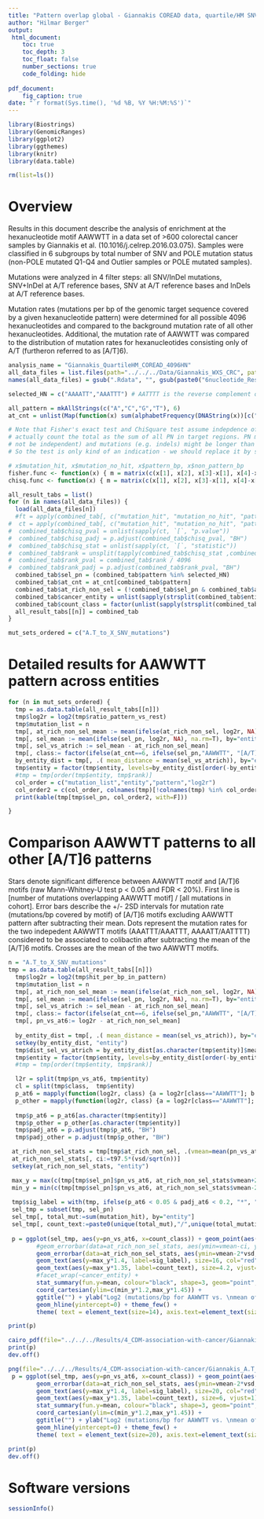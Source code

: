 ```yaml
---
title: "Pattern overlap global - Giannakis COREAD data, quartile/HM SNV count classes, all 4096 hexanucleotides - Plots"
author: "Hilmar Berger"
output:
 html_document:
    toc: true
    toc_depth: 3
    toc_float: false
    number_sections: true
    code_folding: hide
    
pdf_document:
    fig_caption: true
date: "`r format(Sys.time(), '%d %B, %Y %H:%M:%S')`"
---
```



```r
library(Biostrings)
library(GenomicRanges)
library(ggplot2)
library(ggthemes)
library(knitr)
library(data.table)

rm(list=ls())
```


# Overview

Results in this document describe the analysis of enrichment at the hexanucleotide motif AAWWTT in a data set of >600 colorectal cancer samples by Giannakis et al. (10.1016/j.celrep.2016.03.075). Samples were classified in 6 subgroups by total number of SNV and POLE mutation status (non-POLE mutated Q1-Q4 and Outlier samples or POLE mutated samples). 

Mutations were analyzed in 4 filter steps: all SNV/InDel mutations, SNV+InDel at A/T reference bases, SNV at A/T reference bases and InDels at A/T reference bases. 

Mutation rates (mutations per bp of the genomic target sequence covered by a given hexanucleotide pattern) were determined for all possible 4096 hexanucleotides and compared to the background mutation rate of all other hexanucleotides. Additional, the mutation rate of AAWWTT was compared to the distribution of mutation rates for hexanucleotides consisting only of A/T (furtheron referred to as [A/T]6).

```r
analysis_name = "Giannakis_QuartileHM_COREAD_4096HN"
all_data_files = list.files(path="../../../Data/Giannakis_WXS_CRC", pattern=paste0("6nucleotide_Results_",analysis_name,".+Rdata"), full.names = T)
names(all_data_files) = gsub(".Rdata", "", gsub(paste0("6nucleotide_Results_",analysis_name,"_"),"", basename(all_data_files)))
```

```r
selected_HN = c("AAAATT","AAATTT") # AATTTT is the reverse complement of AAAATT and will therefore always get the exact same hits
```


```r
all_pattern = mkAllStrings(c("A","C","G","T"), 6)
at_cnt = unlist(Map(function(x) sum(alphabetFrequency(DNAString(x))[c("A","T")]), all_pattern))
```


```r
# Note that Fisher's exact test and ChiSquare test assume indepdence of the elements. We consider mutated sites but 
# actually count the total as the sum of all PN in target regions. PN might be overlapping (therefore
# not be independent) and mutations (e.g. indels) might be longer than 1. 
# So the test is only kind of an indication - we should replace it by something more appropriate

# x$mutation_hit, x$mutation_no_hit, x$pattern_bp, x$non_pattern_bp
fisher.func <- function(x) { m = matrix(c(x[1], x[2], x[3]-x[1], x[4]-x[2]), 2, 2); fisher.test(m)}
chisq.func <- function(x) { m = matrix(c(x[1], x[2], x[3]-x[1], x[4]-x[2]), 2, 2); chisq.test(m)}

all_result_tabs = list()
for (n in names(all_data_files)) {
  load(all_data_files[n])
  #ft = apply(combined_tab[, c("mutation_hit", "mutation_no_hit", "pattern_bp", "non_pattern_bp")], 1, fisher.func)
#  ct = apply(combined_tab[, c("mutation_hit", "mutation_no_hit", "pattern_bp", "non_pattern_bp")], 1, chisq.func)
#  combined_tab$chisq_pval = unlist(sapply(ct, `[`, "p.value"))
#  combined_tab$chisq_padj = p.adjust(combined_tab$chisq_pval, "BH")
#  combined_tab$chisq_stat = unlist(sapply(ct, `[`, "statistic"))
#  combined_tab$rank = unsplit(tapply(combined_tab$chisq_stat ,combined_tab$entity, frankv, order=-1), combined_tab$entity)
#  combined_tab$rank_pval = combined_tab$rank / 4096
#  combined_tab$rank_padj = p.adjust(combined_tab$rank_pval, "BH")
  combined_tab$sel_pn = (combined_tab$pattern %in% selected_HN)
  combined_tab$at_cnt = at_cnt[combined_tab$pattern]
  combined_tab$at_rich_non_sel = (!combined_tab$sel_pn & combined_tab$at_cnt == 6)
  combined_tab$cancer_entity = unlist(sapply(strsplit(combined_tab$entity,"_"), `[`,1))
  combined_tab$count_class = factor(unlist(sapply(strsplit(combined_tab$entity,"_"), `[`,2)), levels=c("Q1","Q2","Q3","Q4","Outlier","POLEmut"))
  all_result_tabs[[n]] = combined_tab
}
```

```r
mut_sets_ordered = c("A.T_to_X_SNV_mutations")
```

# Detailed results for AAWWTT pattern across entities

```r
for (n in mut_sets_ordered) {
  tmp = as.data.table(all_result_tabs[[n]])
  tmp$log2r = log2(tmp$ratio_pattern_vs_rest)
  tmp$mutation_list = n
  tmp[, at_rich_non_sel_mean := mean(ifelse(at_rich_non_sel, log2r, NA), na.rm=T), by="entity"]
  tmp[, sel_mean := mean(ifelse(sel_pn, log2r, NA), na.rm=T), by="entity"]
  tmp[, sel_vs_atrich := sel_mean - at_rich_non_sel_mean]
  tmp[, class:= factor(ifelse(at_cnt==6, ifelse(sel_pn,"AAWWTT", "[A/T]6"),"other"), levels=c("AAWWTT","[A/T]6","other"))]
  by_entity_dist = tmp[, .( mean_distance = mean(sel_vs_atrich)), by="entity"]
  tmp$entity = factor(tmp$entity, levels=by_entity_dist[order(-by_entity_dist$mean_distance)]$entity)
  #tmp = tmp[order(tmp$entity, tmp$rank)]
  col_order = c("mutation_list","entity","pattern","log2r")
  col_order2 = c(col_order, colnames(tmp)[!colnames(tmp) %in% col_order])
  print(kable(tmp[tmp$sel_pn, col_order2, with=F]))

}
```

# Comparison AAWWTT patterns to all other [A/T]6 patterns

Stars denote significant difference between AAWWTT motif and [A/T]6 motifs (raw Mann-Whitney-U test p < 0.05 and FDR < 20%).  First line is [number of mutations overlapping AAWWTT motif] / [all mutations in cohort]. Error bars describe the  +/- 2SD intervals for mutation rate (mutations/bp covered by motif) of [A/T]6 motifs excluding AAWWTT pattern after subtracting their mean. Dots represent the mutation rates for the two indepedent AAWWTT motifs (AAATTT/AAATTT, AAAATT/AATTTT) considered to be associated to colibactin after subtracting the mean of the [A/T]6 motifs. Crosses are the mean of the two AAWWTT motifs. 


```r
n = "A.T_to_X_SNV_mutations"
tmp = as.data.table(all_result_tabs[[n]])
  tmp$log2r = log2(tmp$hit_per_bp_in_pattern)
  tmp$mutation_list = n
  tmp[, at_rich_non_sel_mean := mean(ifelse(at_rich_non_sel, log2r, NA), na.rm=T), by="entity"]
  tmp[, sel_mean := mean(ifelse(sel_pn, log2r, NA), na.rm=T), by="entity"]
  tmp[, sel_vs_atrich := sel_mean - at_rich_non_sel_mean]
  tmp[, class:= factor(ifelse(at_cnt==6, ifelse(sel_pn,"AAWWTT", "[A/T]6"),"other"), levels=c("AAWWTT","[A/T]6","other"))]
  tmp[, pn_vs_at6:= log2r - at_rich_non_sel_mean]
  
  by_entity_dist = tmp[, .( mean_distance = mean(sel_vs_atrich)), by="entity"]
  setkey(by_entity_dist, "entity")
  tmp$dist_sel_vs_atrich = by_entity_dist[as.character(tmp$entity)]$mean_distance
  tmp$entity = factor(tmp$entity, levels=by_entity_dist[order(-by_entity_dist$mean_distance)]$entity)
  #tmp = tmp[order(tmp$entity, tmp$rank)]

  l2r = split(tmp$pn_vs_at6, tmp$entity)
  cl = split(tmp$class,  tmp$entity)
  p_at6 = mapply(function(log2r, class) {a = log2r[class=="AAWWTT"]; b = log2r[class=="[A/T]6"]; if(length(a)>0 && length(b)>0) {p=wilcox.test(a,b )$p.value} else {p=NA}; return(p)}, l2r, cl)
  p_other = mapply(function(log2r, class) {a = log2r[class=="AAWWTT"]; b = log2r[class=="other"]; if(length(a)>0 && length(b)>0) {p=wilcox.test(a,b )$p.value} else {p=NA}; return(p)}, l2r, cl)
  
  tmp$p_at6 = p_at6[as.character(tmp$entity)]
  tmp$p_other = p_other[as.character(tmp$entity)]
  tmp$padj_at6 = p.adjust(tmp$p_at6, "BH")
  tmp$padj_other = p.adjust(tmp$p_other, "BH")

 at_rich_non_sel_stats = tmp[tmp$at_rich_non_sel, .(vmean=mean(pn_vs_at6), vsd=sd(pn_vs_at6), n=.N, t97.5=qt(0.975, .N-1), entity = unique(entity)), by=c("cancer_entity", "count_class")]
 at_rich_non_sel_stats[, ci:=t97.5*(vsd/sqrt(n))]
 setkey(at_rich_non_sel_stats, "entity")

 max_y = max(c(tmp[tmp$sel_pn]$pn_vs_at6, at_rich_non_sel_stats$vmean+2*at_rich_non_sel_stats$vsd))
 min_y = min(c(tmp[tmp$sel_pn]$pn_vs_at6, at_rich_non_sel_stats$vmean-2*at_rich_non_sel_stats$vsd))
 
 tmp$sig_label = with(tmp, ifelse(p_at6 < 0.05 & padj_at6 < 0.2, "*", ""))
 sel_tmp = subset(tmp, sel_pn)
 sel_tmp[, total_mut:=sum(mutation_hit), by="entity"]
 sel_tmp[, count_text:=paste0(unique(total_mut),"/",unique(total_mutation_counts), "\n[", unique(sample_counts),"]"), by="entity"]
 
 p = ggplot(sel_tmp, aes(y=pn_vs_at6, x=count_class)) + geom_point(aes(col=pattern), size=4) +
        #geom_errorbar(data=at_rich_non_sel_stats, aes(ymin=vmean-ci, ymax=vmean+ci, x=count_class), inherit.aes = F) + 
        geom_errorbar(data=at_rich_non_sel_stats, aes(ymin=vmean-2*vsd, ymax=vmean+2*vsd, x=count_class), inherit.aes = F, alpha=.3, size=0.5) + 
        geom_text(aes(y=max_y*1.4, label=sig_label), size=16, col="red")  +
        geom_text(aes(y=max_y*1.35, label=count_text), size=4.2, vjust=1)  +
        #facet_wrap(~cancer_entity) + 
        stat_summary(fun.y=mean, colour="black", shape=3, geom="point", size=8) + 
        coord_cartesian(ylim=c(min_y*1.2,max_y*1.45)) + 
        ggtitle("") + ylab("Log2 (mutations/bp for AAWWTT vs. \nmean of mutations/bp for other WWWWWW)") + xlab("") +
        geom_hline(yintercept=0) + theme_few() +
        theme( text = element_text(size=14), axis.text=element_text(size=20), axis.text.x = element_text(angle = 90, hjust = 1), axis.title.y=element_text(size=16), legend.text=element_text(size=18))

print(p)
```

```r
cairo_pdf(file="../../../Results/4_CDM-association-with-cancer/Giannakis_A.T_to_X_SNV_COREAD_enrichment_cairo.pdf", width = 8, height=6)
print(p)
dev.off()
```

```r
png(file="../../../Results/4_CDM-association-with-cancer/Giannakis_A.T_to_X_SNV_COREAD_enrichment_cairo.png", width = 800, height=600) 
 p = ggplot(sel_tmp, aes(y=pn_vs_at6, x=count_class)) + geom_point(aes(col=pattern), size=4) +
        geom_errorbar(data=at_rich_non_sel_stats, aes(ymin=vmean-2*vsd, ymax=vmean+2*vsd, x=count_class), inherit.aes = F, alpha=.3, size=1.5) + 
        geom_text(aes(y=max_y*1.4, label=sig_label), size=20, col="red")  +
        geom_text(aes(y=max_y*1.35, label=count_text), size=6, vjust=1)  +
        stat_summary(fun.y=mean, colour="black", shape=3, geom="point", size=8) + 
        coord_cartesian(ylim=c(min_y*1.2,max_y*1.45)) + 
        ggtitle("") + ylab("Log2 (mutations/bp for AAWWTT vs. \nmean of mutations/bp for other WWWWWW)") + xlab("") +
        geom_hline(yintercept=0) + theme_few() +
        theme( text = element_text(size=20), axis.text=element_text(size=20), axis.text.x = element_text(angle = 90, hjust = 1), axis.title.y=element_text(size=20), legend.text=element_text(size=20))

print(p)
dev.off()
```

# Software versions

```r
sessionInfo()
```


